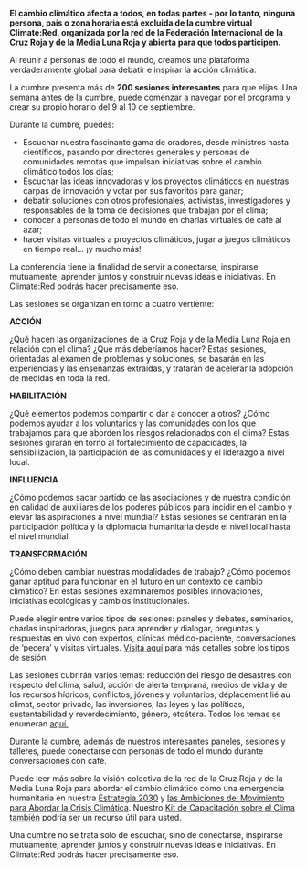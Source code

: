 
**El cambio climático afecta a todos, en todas partes - por lo tanto, ninguna persona, país o zona horaria está excluida de la cumbre virtual Climate:Red, organizada por la red de la Federación Internacional de la Cruz Roja y de la Media Luna Roja y abierta para que todos participen.**

Al reunir a personas de todo el mundo, creamos una plataforma verdaderamente global para debatir e inspirar la acción climática.

La cumbre presenta más de **200 sesiones interesantes** para que elijas. Una semana antes de la cumbre, puede comenzar a navegar por el programa y crear su propio horario del 9 al 10 de septiembre.

Durante la cumbre, puedes:

* Escuchar nuestra fascinante gama de oradores, desde ministros hasta científicos, pasando por directores generales y personas de comunidades remotas que impulsan iniciativas sobre el cambio climático todos los días; 
* Escuchar las ideas innovadoras y los proyectos climáticos en nuestras carpas de innovación y votar por sus favoritos para ganar; 
* debatir soluciones con otros profesionales, activistas, investigadores y responsables de la toma de decisiones que trabajan por el clima; 
* conocer a personas de todo el mundo en charlas virtuales de café al azar; 
* hacer visitas virtuales a proyectos climáticos, jugar a juegos climáticos en tiempo real... ¡y mucho más!

La conferencia tiene la finalidad de servir a  conectarse, inspirarse mutuamente, aprender juntos y construir nuevas ideas e iniciativas. En Climate:Red podrás hacer precisamente eso.

Las sesiones se organizan en torno a cuatro vertiente:

**ACCIÓN**

¿Qué hacen las organizaciones de la Cruz Roja y de la Media Luna Roja en relación con el clima? ¿Qué más deberíamos hacer? Estas sesiones, orientadas al examen de problemas y soluciones, se basarán en las experiencias y las enseñanzas extraídas, y tratarán de acelerar la adopción de medidas en toda la red.
 
**HABILITACIÓN**

¿Qué elementos podemos compartir o dar a conocer a otros? ¿Cómo podemos ayudar a los voluntarios y las comunidades con los que trabajamos para que aborden los riesgos relacionados con el clima? Estas sesiones girarán en torno al fortalecimiento de capacidades, la sensibilización, la participación de las comunidades y el liderazgo a nivel local.

**INFLUENCIA**

¿Cómo podemos sacar partido de las asociaciones y de nuestra condición en calidad de auxiliares de los poderes públicos para incidir en el cambio y elevar las aspiraciones a nivel mundial? Estas sesiones se centrarán en la participación política y la diplomacia humanitaria desde el nivel local hasta el nivel mundial.

**TRANSFORMACIÓN**

¿Cómo deben cambiar nuestras modalidades de trabajo? ¿Cómo podemos ganar aptitud para funcionar en el futuro en un contexto de cambio climático? En estas sesiones examinaremos posibles innovaciones, iniciativas ecológicas y cambios institucionales.

Puede elegir entre varios tipos de sesiones: paneles y debates, seminarios, charlas inspiradoras, juegos para aprender y dialogar, preguntas y respuestas en vivo con expertos, clínicas médico-paciente, conversaciones de ‘pecera’ y visitas virtuales. [Visita aquí](https://future-rcrc.com/es/2020/06/10/cumbre-virtual-sobre-el-clima-climate-red/) para más detalles sobre los tipos de sesión.

Las sesiones cubrirán varios temas: reducción del riesgo de desastres con respecto del clima, salud, acción de alerta temprana, medios de vida y de los recursos hídricos, conflictos, jóvenes y voluntarios, déplacement lié au climat, sector privado, las inversiones, las leyes y las políticas, sustentabilidad y reverdecimiento, género, etcétera. Todos los temas se enumeran [aquí.](https://future-rcrc.com/es/2020/06/10/cumbre-virtual-sobre-el-clima-climate-red/)

Durante la cumbre, además de nuestros interesantes paneles, sesiones y talleres, puede conectarse con personas de todo el mundo durante conversaciones con café.

<AtriumVideo />

Puede leer más sobre la visión colectiva de la red de la Cruz Roja y de la Media Luna Roja para abordar el cambio climático como una emergencia humanitaria en nuestra [Estrategia 2030](https://future-rcrc.com/strategy-2030/) y [las Ambiciones del Movimiento para Abordar la Crisis Climática](https://media.ifrc.org/ifrc/wp-content/uploads/sites/5/2020/02/Movement-Climate-Ambitions-2020-final.pdf). Nuestro [Kit de Capacitación sobre el Clima también](https://www.climatecentre.org/training/) podría ser un recurso útil para usted.

Una cumbre no se trata solo de escuchar, sino de conectarse, inspirarse mutuamente, aprender juntos y construir nuevas ideas e iniciativas. En Climate:Red podrás hacer precisamente eso.



